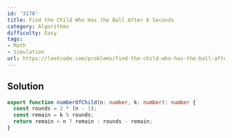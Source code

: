 ```yaml
---
id: '3178'
title: Find the Child Who Has the Ball After K Seconds
category: Algorithms
difficulty: Easy
tags:
- Math
- Simulation
url: https://leetcode.com/problems/find-the-child-who-has-the-ball-after-k-seconds
---
```


## Solution

```typescript filename="solution.ts" copy
export function numberOfChild(n: number, k: number): number {
  const rounds = 2 * (n - 1);
  const remain = k % rounds;
  return remain < n ? remain : rounds - remain;
}
```

